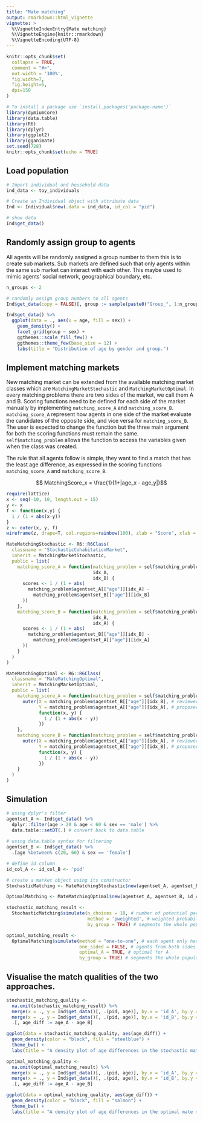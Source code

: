 ```yaml
---
title: "Mate matching"
output: rmarkdown::html_vignette
vignette: >
  %\VignetteIndexEntry{Mate matching}
  %\VignetteEngine{knitr::rmarkdown}
  %\VignetteEncoding{UTF-8}
---
```


```r
knitr::opts_chunk$set(
  collapse = TRUE,
  comment = "#>",
  out.width = '100%',
  fig.width=7, 
  fig.height=5, 
  dpi=150
)
```

```r
# To install a package use `install.packages('package-name')`
library(dymiumCore)
library(data.table)
library(R6)
library(dplyr)
library(ggplot2)
library(gganimate)
set.seed(728)
knitr::opts_chunk$set(echo = TRUE)
```

## Load population

```r
# Import individual and household data
ind_data <- toy_individuals

# Create an Individual object with attribute data
Ind <- Individual$new(.data = ind_data, id_col = "pid")

# show data
Ind$get_data()
```
## Randomly assign group to agents

All agents will be randomly assigned a group number to them this is to create 
sub markets. Sub markets are defined such that only agents within the same sub 
market can interact with each other. This maybe used to mimic agents' social 
network, geographical boundary, etc. 

```r
n_groups <- 2

# randomly assign group numbers to all agents
Ind$get_data(copy = FALSE)[, group := sample(paste0("Group_", 1:n_groups), size = .N, replace = TRUE)]
```

```r
Ind$get_data() %>%
  ggplot(data = ., aes(x = age, fill = sex)) +
    geom_density() +
    facet_grid(group ~ sex) +
    ggthemes::scale_fill_few() +
    ggthemes::theme_few(base_size = 12) +
    labs(title = "Distribution of age by gender and group.")
```


## Implement matching markets 

New matching market can be extended from the available matching market classes 
which are `MatchingMarketStochastic` and `MatchingMarketOptimal`. In every matching
problems there are two sides of the market, we call them A and B. Scoring functions
need to be defined for each side of the market manually by implementing `matching_score_A`
and `matching_score_B`. `matching_score_A` represent how agents in one side of
the market evaluate the candidates of the opposite side, and vice versa for 
`matching_score_B`. The user is expected to change the function but the three 
main argument for both the scoring functions must remain the same. `self$matching_problem`
allows the function to access the variables given when the class was created. 

The rule that all agents follow is simple, they want to find a match that has 
the least age difference, as expressed in the scoring functions `matching_score_A` 
and `matching_score_B`.

$$ MatchingScore_x = \frac{1}{1+|age_x - age_y|}$$
```r
require(lattice)
x <- seq(-10, 10, length.out = 15)  
y <- x  
f <- function(x,y) {
  1 / (1 + abs(x-y))
}
z <- outer(x, y, f)  
wireframe(z, drape=T, col.regions=rainbow(100), zlab = "Score", xlab = "age_x", y = "age_y")
```


```r
MateMatchingStochastic <- R6::R6Class(
  classname = "StochasticCohabitationMarket",
  inherit = MatchingMarketStochastic,
  public = list(
    matching_score_A = function(matching_problem = self$matching_problem,
                                idx_A,
                                idx_B) {
      scores <- 1 / (1 + abs(
        matching_problem$agentset_A[["age"]][idx_A] -
          matching_problem$agentset_B[["age"]][idx_B]
      ))
    },
    matching_score_B = function(matching_problem = self$matching_problem,
                                idx_B,
                                idx_A) {
      scores <- 1 / (1 + abs(
        matching_problem$agentset_B[["age"]][idx_B] -
          matching_problem$agentset_A[["age"]][idx_A]
      ))
    }
  )
)
```


```r
MateMatchingOptimal <- R6::R6Class(
  classname = "MateMatchingOptimal",
  inherit = MatchingMarketOptimal,
  public = list(
    matching_score_A = function(matching_problem = self$matching_problem, idx_A, idx_B) {
      outer(X = matching_problem$agentset_B[["age"]][idx_B], # reviewers, rows
            Y = matching_problem$agentset_A[["age"]][idx_A], # proposers, columns
            function(x, y) {
              1 / (1 + abs(x - y))
            })
    },
    matching_score_B = function(matching_problem = self$matching_problem, idx_B, idx_A) {
      outer(X = matching_problem$agentset_A[["age"]][idx_A], # reviewers, rows
            Y = matching_problem$agentset_B[["age"]][idx_B], # proposers, columns
            function(x, y) {
              1 / (1 + abs(x - y))
            })
    }
  )
)
```

## Simulation

```r
# using dplyr's filter
agentset_A <- Ind$get_data() %>%
  dplyr::filter(age > 20 & age < 60 & sex == 'male') %>%
  data.table::setDT(.) # convert back to data.table
  
# using data.table syntax for filtering
agentset_B <- Ind$get_data() %>%
  .[age %between% c(20, 60) & sex == 'female']

# define id column
id_col_A <- id_col_B <- 'pid'

# create a market object using its constructor
StochasticMatching <- MateMatchingStochastic$new(agentset_A, agentset_B, id_col_A, id_col_B, grouping_vars = c('group'))

OptimalMatching <- MateMatchingOptimal$new(agentset_A, agentset_B, id_col_A, id_col_B, grouping_vars = c('group'))
```

```r
stochastic_matching_result <- 
  StochasticMatching$simulate(n_choices = 10, # number of potential partners each agent evaluates
                              method = 'pweighted', # weighted probability
                              by_group = TRUE) # segments the whole population into by markets by their group

optimal_matching_result <- 
  OptimalMatching$simulate(method = "one-to-one", # each agent only has one match.
                           one_sided = FALSE, # agents from both sides of the market have preferences towards each other
                           optimal_A = TRUE, # optimal for A
                           by_group = TRUE) # segments the whole population into by markets by their group
```

## Visualise the match qualities of the two approaches.

```r
stochastic_matching_quality <- 
  na.omit(stochastic_matching_result) %>%
  merge(x = ., y = Ind$get_data()[, .(pid, age)], by.x = 'id_A', by.y = 'pid') %>%
  merge(x = ., y = Ind$get_data()[, .(pid, age)], by.x = 'id_B', by.y = 'pid', suffixes = c('_A', '_B')) %>%
  .[, age_diff := age_A - age_B]

ggplot(data = stochastic_matching_quality, aes(age_diff)) +
  geom_density(color = "black", fill = "steelblue") +
  theme_bw() +
  labs(title = "A density plot of age differences in the stochastic mate matching market.")

optimal_matching_quality <- 
  na.omit(optimal_matching_result) %>%
  merge(x = ., y = Ind$get_data()[, .(pid, age)], by.x = 'id_A', by.y = 'pid') %>%
  merge(x = ., y = Ind$get_data()[, .(pid, age)], by.x = 'id_B', by.y = 'pid', suffixes = c('_A', '_B')) %>%
  .[, age_diff := age_A - age_B]

ggplot(data = optimal_matching_quality, aes(age_diff)) +
  geom_density(color = "black", fill = "salmon") +
  theme_bw() +
  labs(title = "A density plot of age differences in the optimal mate matching market.")
```

